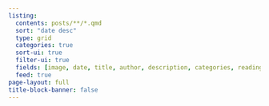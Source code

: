 ```yaml
---
listing:
  contents: posts/**/*.qmd
  sort: "date desc"
  type: grid
  categories: true
  sort-ui: true
  filter-ui: true
  fields: [image, date, title, author, description, categories, reading-time]
  feed: true
page-layout: full
title-block-banner: false
---
```


::: {.column-page-left}
:::
